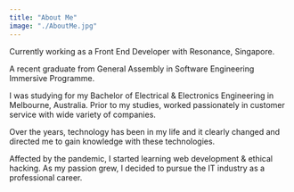 ```yaml
---
title: "About Me"
image: "./AboutMe.jpg"
---
```



Currently working as a Front End Developer with Resonance, Singapore.

A recent graduate from General Assembly in Software Engineering Immersive Programme.

I was studying for my Bachelor of Electrical & Electronics Engineering in Melbourne, Australia. Prior to my studies, worked passionately in customer service with wide variety of companies.

Over the years, technology has been in my life and it clearly changed and directed me to gain knowledge with these technologies.

Affected by the pandemic, I started learning web development & ethical hacking. As my passion grew, I decided to pursue the IT industry as a professional career.

